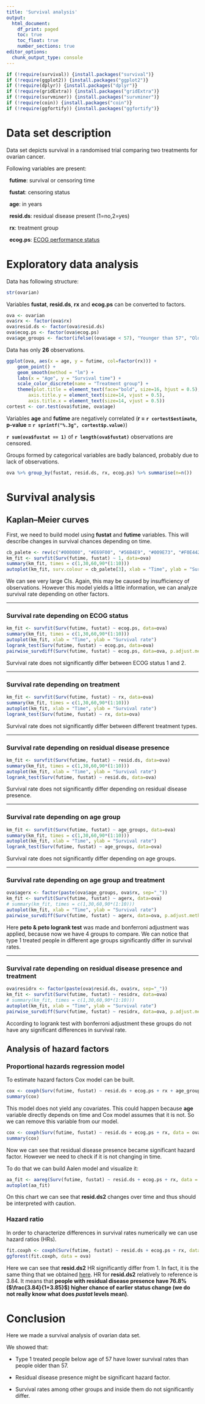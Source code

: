 ```yaml
---
title: 'Survival analysis'
output:
  html_document:
    df_print: paged
    toc: true
    toc_float: true
    number_sections: true
editor_options: 
  chunk_output_type: console
---
```


```r
if (!require(survival)) {install.packages("survival")}
if (!require(ggplot2)) {install.packages("ggplot2")}
if (!require(dplyr)) {install.packages("dplyr")}
if (!require(gridExtra)) {install.packages("gridExtra")}
if (!require(survminer)) {install.packages("survminer")}
if (!require(coin)) {install.packages("coin")}
if (!require(ggfortify)) {install.packages("ggfortify")}
```

# Data set description

Data set depicts survival in a randomised trial comparing two treatments for ovarian cancer.

Following variables are present:

\      **futime**:	survival or censoring time

\      **fustat**:	censoring status

\      **age**:  in years

\      **resid.ds**:   residual disease present (1=no,2=yes)

\      **rx**:	treatment group

\      **ecog.ps**:  [ECOG performance status](https://ecog-acrin.org/resources/ecog-performance-status)

# Exploratory data analysis

Data has following structure:

```r
str(ovarian)
```

Variables **fustat**, **resid.ds**, **rx** and **ecog.ps** can be converted to factors.

```r
ova <- ovarian
ova$rx <- factor(ova$rx)
ova$resid.ds <- factor(ova$resid.ds)
ova$ecog.ps <- factor(ova$ecog.ps)
ova$age_groups <- factor(ifelse((ova$age < 57), "Younger than 57", "Older than 57"))
```

Data has only **26** observations.

```r
ggplot(ova, aes(x = age, y = futime, col=factor(rx))) +
    geom_point() +
    geom_smooth(method = "lm") +
    labs(x = "Age", y = "Survival time") +
    scale_color_discrete(name = "Treatment group") +
    theme(plot.title = element_text(face="bold", size=16, hjust = 0.5),
        axis.title.y = element_text(size=14, vjust = 0.5),
        axis.title.x = element_text(size=14, vjust = 0.5))
cortest <- cor.test(ova$futime, ova$age)
```

Variables **age** and **futime** are negatively correlated (**r = `r cortest$estimate`, p-value = `r sprintf("%.3g", cortest$p.value)`**)

**`r sum(ova$fustat == 1)`** of **`r length(ova$fustat)`** observations are censored.

Groups formed by categorical variables are badly balanced, probably due to lack of observations.

```r
ova %>% group_by(fustat, resid.ds, rx, ecog.ps) %>% summarise(n=n())
```

# Survival analysis

## Kaplan–Meier curves

First, we need to build model using **fustat** and **futime** variables. This will describe changes in survival chances depending on time.

```r
cb_palete <- rev(c("#000000", "#E69F00", "#56B4E9", "#009E73", "#F0E442", "#0072B2", "#D55E00", "#CC79A7"))
km_fit <- survfit(Surv(futime, fustat) ~ 1, data=ova)
summary(km_fit, times = c(1,30,60,90*(1:10)))
autoplot(km_fit, surv.colour = cb_palete[3], xlab = "Time", ylab = "Survival rate")
```

We can see very large CIs. Again, this may be caused by insufficiency of observations. However this model yields a little information, we can analyze survival rate depending on other factors.

<hr>

### Survival rate depending on ECOG status

```r
km_fit <- survfit(Surv(futime, fustat) ~ ecog.ps, data=ova)
summary(km_fit, times = c(1,30,60,90*(1:10)))
autoplot(km_fit, xlab = "Time", ylab = "Survival rate")
logrank_test(Surv(futime, fustat) ~ ecog.ps, data=ova)
pairwise_survdiff(Surv(futime, fustat) ~ ecog.ps, data=ova, p.adjust.method = "BH")
```
Survival rate does not significantly differ between ECOG status 1 and 2.

<hr>

### Survival rate depending on treatment

```r
km_fit <- survfit(Surv(futime, fustat) ~ rx, data=ova)
summary(km_fit, times = c(1,30,60,90*(1:10)))
autoplot(km_fit, xlab = "Time", ylab = "Survival rate")
logrank_test(Surv(futime, fustat) ~ rx, data=ova)
```

Survival rate does not significantly differ between different treatment types.

<hr>

### Survival rate depending on residual disease presence

```r
km_fit <- survfit(Surv(futime, fustat) ~ resid.ds, data=ova)
summary(km_fit, times = c(1,30,60,90*(1:10)))
autoplot(km_fit, xlab = "Time", ylab = "Survival rate")
logrank_test(Surv(futime, fustat) ~ resid.ds, data=ova)
```
Survival rate does not significantly differ depending on residual disease presence.

<hr>

### Survival rate depending on age group

```r
km_fit <- survfit(Surv(futime, fustat) ~ age_groups, data=ova)
summary(km_fit, times = c(1,30,60,90*(1:10)))
autoplot(km_fit, xlab = "Time", ylab = "Survival rate")
logrank_test(Surv(futime, fustat) ~ age_groups, data=ova)
```

Survival rate does not significantly differ depending on age groups.

<hr>

### Survival rate depending on age group and treatment

```r
ova$agerx <- factor(paste(ova$age_groups, ova$rx, sep="_"))
km_fit <- survfit(Surv(futime, fustat) ~ agerx, data=ova)
# summary(km_fit, times = c(1,30,60,90*(1:10)))
autoplot(km_fit, xlab = "Time", ylab = "Survival rate")
pairwise_survdiff(Surv(futime, fustat) ~ agerx, data=ova, p.adjust.method = "bonferroni", rho=1)
```

Here **peto & peto logrank test** was made and bonferroni adjustment was applied, because now we have 4 groups to compare. We can notice that type 1 treated people in different age groups significantly differ in survival rates.

<hr>

### Survival rate depending on residual disease presence and treatment

```r
ova$residrx <- factor(paste(ova$resid.ds, ova$rx, sep="_"))
km_fit <- survfit(Surv(futime, fustat) ~ residrx, data=ova)
# summary(km_fit, times = c(1,30,60,90*(1:10)))
autoplot(km_fit, xlab = "Time", ylab = "Survival rate")
pairwise_survdiff(Surv(futime, fustat) ~ residrx, data=ova, p.adjust.method = "bonferroni", rho=1)
```

According to logrank test with bonferroni adjustment these groups do not have any significant differences in survival rate.

## Analysis of hazard factors

### Proportional hazards regression model

To estimate hazard factors Cox model can be built.

```r
cox <- coxph(Surv(futime, fustat) ~ resid.ds + ecog.ps + rx + age_groups, data = ova)
summary(cox)
```

<a id="COX2"></a>
This model does not yield any covariates. This could happen because **age** variable directly depends on time and Cox model assumes that it is not. So we can remove this variable from our model.

```r
cox <- coxph(Surv(futime, fustat) ~ resid.ds + ecog.ps + rx, data = ova)
summary(cox)
```

Now we can see that residual disease presence became significant hazard factor. However we need to check if it is not changing in time.

To do that we can build Aalen model and visualize it:

```r
aa_fit <- aareg(Surv(futime, fustat) ~ resid.ds + ecog.ps + rx, data = ova)
autoplot(aa_fit)
```

On this chart we can see that **resid.ds2** changes over time and thus should be interpreted with caution.

### Hazard ratio

In order to characterize differences in survival rates numerically we can use hazard ratios (HRs).

```r
fit.coxph <- coxph(Surv(futime, fustat) ~ resid.ds + ecog.ps + rx, data = ova)
ggforest(fit.coxph, data = ova)
```

Here we can see that **resid.ds2** HR significantly differ from 1. In fact, it is the same thing that we obtained [here](#COX2). HR for **resid.ds2** relatively to reference is 3.84. It means that **people with residual disease presence have 76.8% ($\frac{3.84}{1+3.85}$) higher chance of earlier status change (we do not really know what does *pustat* levels mean)**.

# Conclusion

Here we made a survival analysis of ovarian data set.

We showed that:

+ Type 1 treated people below age of 57 have lower survival rates than people older than 57.

+ Residual disease presence might be significant hazard factor.

+ Survival rates among other groups and inside them do not significantly differ.













